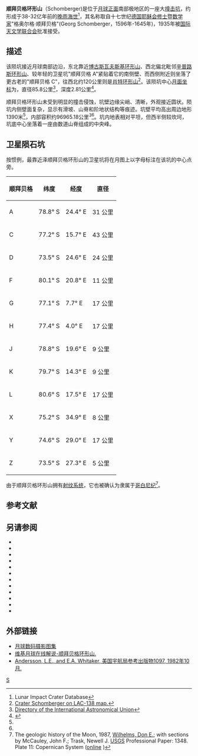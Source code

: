 {{lunar crater data
| image=Schomberger crater 4094 h2.jpg|240px
| caption=[[月球轨道器4号|月球轨道器4号]]拍摄的图像
| latitude = 76.64
| N_or_S = S
| longitude = 24.69
| E_or_W = E
| diameter = 85.8公里
| depth = 2.81公里
| colong = 340
| eponym =格奥尔格·顺拜贝格
}}

'''顺拜贝格环形山'''（Schomberger)是位于[[月球正面|月球正面]]南部极地区的一座大[[撞击坑|撞击坑]]，约形成于38-32亿年前的[[晚雨海世|晚雨海世]]<ref name=LICD>Lunar Impact Crater Database</ref>，其名称取自十七世纪[[德国|德国]][[耶稣会|耶稣会]][[修士|修士]]暨[[数学家|数学家]]"格奥尔格·顺拜贝格"(Georg Schomberger，1596年-1645年)，1935年被[[国际天文学联合会|国际天文学联合会]]批准接受。

==描述==

该陨坑接近月球南部边沿，东北靠近[[博古斯瓦夫斯基环形山|博古斯瓦夫斯基环形山]]、西北偏北毗邻[[辛普路斯环形山|辛普路斯环形山]]、较年轻的卫星坑"顺拜贝格 A"紧贴着它的南侧壁、而西侧附近则坐落了更古老的"顺拜贝格 C"，往西北约120公里则是[[肖特环形山|肖特环形山]]<ref>[http://planetarynames.wr.usgs.gov/images/Lunar/lac_138_lo.pdf Crater Schomberger on LAC-138 map.]</ref>。该陨坑中心[[月面坐标|月面坐标]]为{{Coord|76.64|S|24.69|E|globe:Moon|nogoogle=1|noosm=1}}，直径85.8公里<ref name="IAU">[http://planetarynames.wr.usgs.gov/Feature/5378 Directory of the International Astronomical Union]</ref>，深度2.81公里<ref>{{Cite web |url=http://fisherka.csolutionshosting.net/astronote/plan/craterdepth/html/CraterDepthFeatureNameWestfall.html |title=John E. Westfall's Atlas of the Lunar Terminator, Cambridge Univ. Press (2000) |accessdate=2016-11-01 |archive-date=2014-12-18 |archive-url=https://archive.today/20141218234310/http://fisherka.csolutionshosting.net/astronote/plan/craterdepth/html/CraterDepthFeatureNameWestfall.html |dead-url=yes }}</ref>。

顺拜贝格环形山未受到明显的撞击侵蚀，坑壁边缘尖峭、清晰，外观接近圆状。陨坑内侧壁面复杂，显示有滑坡、山脊和阶地状结构等痕迹。坑壁平均高出周边地形1390米<ref name="LICD"/>，内部容积约96965.18公里<sup>3</sup><ref name="LICD"/>。坑内地表相对平坦，但西半侧较坎坷，坑底中心坐落着一座由数道山脊组成的中央峰。

==卫星陨石坑==
按惯例，最靠近泽顺拜贝格环形山的卫星坑将在月图上以字母标注在该坑的中心点旁。

{| class="wikitable" style="text-align: right;"
|-
! scope="col" | 顺拜贝格
! scope="col" | 纬度
! scope="col" | 经度
! scope="col" | 直径
|-
! scope="row" | A
| 78.8° S
| 24.4° E
| 31 公里
|-
! scope="row" | C
| 77.2° S
| 15.7° E
| 43 公里
|-
! scope="row" | D
| 73.5° S
| 24.6° E
| 24 公里
|-
! scope="row" | F
| 80.1° S
| 20.8° E
| 11 公里
|-
! scope="row" | G
| 77.1° S
| 7.7° E
| 17 公里
|-
! scope="row" | H
| 77.4° S
| 4.0° E
| 17 公里
|-
! scope="row" | J
| 78.8° S
| 19.6° E
| 9 公里
|-
! scope="row" | K
| 79.7° S
| 14.3° E
| 9 公里
|-
! scope="row" | L
| 80.6° S
| 17.5° E
| 17 公里
|-
! scope="row" | X
| 75.2° S
| 34.9° E
| 8 公里
|-
! scope="row" | Y
| 74.6° S
| 29.0° E
| 17 公里
|-
! scope="row" | Z
| 73.5° S
| 27.3° E
| 5 公里
|}
由于顺拜贝格环形山拥有[[射纹系统|射纹系统]]，它也被确认为隶属于[[哥白尼纪|哥白尼纪]]<ref>The geologic history of the Moon, 1987, [[Donald_Wilhelms|Wilhelms, Don E.]]; with sections by McCauley, John F.; Trask, Newell J. [[United_States_Geological_Survey|USGS]] Professional Paper: 1348.  Plate 11: Copernican System ([http://pubs.er.usgs.gov/publication/pp1348 online] {{Wayback|url=http://pubs.er.usgs.gov/publication/pp1348 |date=20160604112233 }})</ref>。

==参考文献==
{{Reflist}}

==另请参阅==
* {{cite book
  | last1 = Andersson
  | first1 = L. E.
  | last2 = Whitaker
  | first2 = E. A.
  | authorlink2 = Ewen Whitaker
  | date = 1982
  | title = [[NASA|NASA]] Catalogue of Lunar Nomenclature
  | publisher = NASA RP-1097
  | ref = harv
  }}
* {{cite web
  | last = Blue
  | first = Jennifer
  | date = July 25, 2007
  | title = Gazetteer of Planetary Nomenclature
  | publisher = [[United_States_Geological_Survey|USGS]]
  | url = http://planetarynames.wr.usgs.gov/
  | accessdate = 2007-08-05
  | ref = harv
  | archive-date = 2018-12-25
  | archive-url = https://web.archive.org/web/20181225170157/https://planetarynames.wr.usgs.gov/
  | dead-url = no
  }}
* {{cite book
  | last1 = Bussey
  | first1 = B.
  | authorlink1 = Ben Bussey
  | last2 = Spudis
  | first2 = P.
  | authorlink2 = Paul Spudis
  | date = 2004
  | title = The Clementine Atlas of the Moon
  | publisher = Cambridge University Press
  | location = New York
  | isbn = 978-0-521-81528-4
  | ref = harv
  }}
* {{cite book
  | last1 = Cocks
  | first1 = Elijah E.
  | last2 = Cocks
  | first2 = Josiah C.
  | date = 1995
  | title = Who's Who on the Moon: A Biographical Dictionary of Lunar Nomenclature
  | url = https://archive.org/details/isbn_9780936389271
  | publisher = Tudor Publishers
  | isbn = 978-0-936389-27-1
  | ref = harv
  }}
* {{cite web
  | last = McDowell
  | first = Jonathan
  | date = July 15, 2007
  | url = http://host.planet4589.org/astro/lunar/
  | title = Lunar Nomenclature
  | publisher = Jonathan's Space Report
  | accessdate = 2007-10-24
  | ref = harv
  | archive-date = 2018-12-25
  | archive-url = https://web.archive.org/web/20181225170156/http://host.planet4589.org/astro/lunar/
  | dead-url = no
  }}
* {{cite journal| last1 = Menzel| first1 = D. H.| last2 = Minnaert| first2 = M.| last3 = Levin| first3 = B.| last4 = Dollfus| first4 = A.| last5 = Bell| first5 = B.| title = Report on Lunar Nomenclature by the Working Group of Commission 17 of the IAU| doi = 10.1007/BF00171763| journal = Space Science Reviews| volume = 12| issue = 2| pages = 136–186| date = 1971| bibcode = 1971SSRv...12..136M| ref = harv}}
* {{cite book
  | first = Patrick
  | last = Moore
  | authorlink = Patrick Moore
  | date = 2001
  | title = On the Moon
  | url = https://archive.org/details/patrickmooreonmo00patr
  | publisher = Sterling Publishing Co.
  | isbn = 978-0-304-35469-6
  | ref = harv
  }}
* {{cite book
  | first = Fred W.
  | last = Price
  | date = 1988
  | title = The Moon Observer's Handbook
  | publisher = Cambridge University Press
  | isbn = 978-0-521-33500-3
  | ref = harv
  }}
* {{cite book
  | last = Rükl
  | first = Antonín
  | authorlink = Antonín Rükl
  | date = 1990
  | title = Atlas of the Moon
  | publisher = Kalmbach Books
  | isbn = 978-0-913135-17-4
  | ref = harv
  }}
* {{cite book
  | last = Webb
  | first = Rev. T. W.
  | authorlink = Thomas William Webb
  | date = 1962
  | title = Celestial Objects for Common Telescopes
  | url = https://archive.org/details/celestialobjects00webb
  | edition = 6th revised
  | publisher = Dover
  | isbn = 978-0-486-20917-3
  | ref = harv
  }}
* {{cite book
  | first = Ewen A.
  | last = Whitaker
  | authorlink = Ewen Whitaker
  | date = 1999
  | title = Mapping and Naming the Moon
  | publisher = Cambridge University Press
  | isbn = 978-0-521-62248-6
  | ref = harv
  }}
* {{cite book
  | first = Peter T.
  | last = Wlasuk
  | date = 2000
  | title = Observing the Moon
  | publisher = Springer
  | isbn = 978-1-85233-193-1
  | ref = harv
 }}

==外部链接==
* [http://www.lpi.usra.edu/resources/lunar_orbiter/bin/srch_nam.shtml?Schomberger%7C0 月球数码摄影图集]
* [http://the-moon.wikispaces.com/Schomberger 维基月球在线解说-顺拜贝格环形山.]
*[http://planet4589.org/astro/lunar/RP-1097.pdf Andersson, L.E., and E.A. Whitaker, 美国宇航局参考出版物1097, 1982年10月.] {{Wayback|url=http://planet4589.org/astro/lunar/RP-1097.pdf |date=20141006125838 }}

[[Category:月球环形山|S]]
{{月球環形山 (R-S)}}